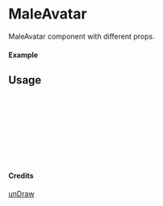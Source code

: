 
<Meta of={MaleAvatar} title="unDraw/MaleAvatar" />

# MaleAvatar

MaleAvatar component with different props.

#### Example

<Canvas of={MaleAvatar.Primary} />

## Usage

```ts
import { MaleAvatar } from "yadl-ui";

const Example = () => {
  return (
      <MaleAvatar />
  );
};

export default Example;
```

#### Credits
[unDraw](https://undraw.co/illustrations)
